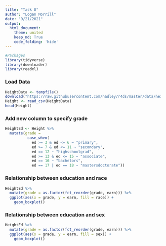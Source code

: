 ```yaml
---
title: "Task 8"
author: "Logan Morrill"
date: "9/21/2021"
output: 
  html_document:
    theme: united
    keep_md: True
    code_folding: 'hide'
---
```


```r
#Packages
library(tidyverse)
library(downloader)
library(readxl)
```
### Load Data
```r
HeightData <- tempfile()
download("https://raw.githubusercontent.com/hadley/r4ds/master/data/heights.csv", HeightData, mode = "wb")
Height <- read_csv(HeightData)
head(Height)
```
### Add new column to specify grade
```r
HeightEd <- Height %>%
  mutate(grade =
          case_when(
            ed >= 3 & ed <= 6 ~ "primary", 
            ed >= 7 & ed <= 11 ~ "secondary",
            ed == 12 ~ "highschoolgrad",
            ed >= 13 & ed <= 15 ~ "associate",
            ed == 16 ~ "bachelors",
            ed == 17 | ed == 18 ~ "mastersdoctorate"))
```
### Relationship between education and race
```r
HeightEd %>%
  mutate(grade = as.factor(fct_reorder(grade, earn))) %>%
  ggplot(aes(x = grade, y = earn, fill = race)) +
    geom_boxplot()
```
### Relationship between education and sex
```r
HeightEd %>%
  mutate(grade = as.factor(fct_reorder(grade, earn))) %>%
  ggplot(aes(x = grade, y = earn, fill = sex)) +
    geom_boxplot()
```

